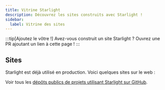 ```yaml
---
title: Vitrine Starlight
description: Découvrez les sites construits avec Starlight !
sidebar:
  label: Vitrine des sites
---
```


:::tip[Ajoutez le vôtre !]
Avez-vous construit un site Starlight ?
Ouvrez une PR ajoutant un lien à cette page !
:::

## Sites


Starlight est déjà utilisé en production. Voici quelques sites sur le web :

<ShowcaseSites />

Voir tous les [dépôts publics de projets utilisant Starlight sur GitHub](https://github.com/withastro/starlight/network/dependents).
